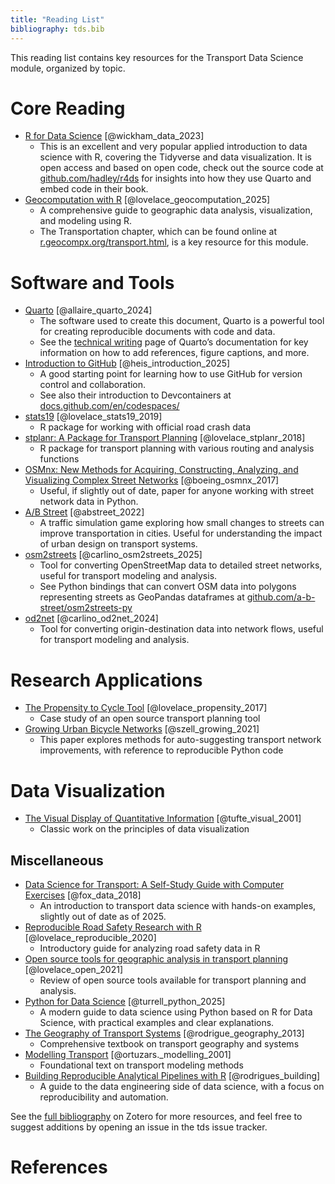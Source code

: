 ```yaml
---
title: "Reading List"
bibliography: tds.bib
---
```


This reading list contains key resources for the Transport Data Science module, organized by topic.

# Core Reading

- [R for Data Science](https://r4ds.had.co.nz/) [@wickham_data_2023]
  - This is an excellent and very popular applied introduction to data science with R, covering the Tidyverse and data visualization. It is open access and based on open code, check out the source code at [github.com/hadley/r4ds](https://github.com/hadley/r4ds) for insights into how they use Quarto and embed code in their book.
- [Geocomputation with R](https://r.geocompx.org/) [@lovelace_geocomputation_2025]
  - A comprehensive guide to geographic data analysis, visualization, and modeling using R.
  <!-- https://r.geocompx.org/transport.html -->
  - The Transportation chapter, which can be found online at [r.geocompx.org/transport.html](https://r.geocompx.org/transport.html), is a key resource for this module.

# Software and Tools

- [Quarto](https://quarto.org/) [@allaire_quarto_2024]
  - The software used to create this document, Quarto is a powerful tool for creating reproducible documents with code and data.
  - See the [technical writing](https://quarto.org/docs/visual-editor/technical.html) page of Quarto's documentation for key information on how to add references, figure captions, and more.
- [Introduction to GitHub](https://github.com/skills/introduction-to-github) [@heis_introduction_2025]
  - A good starting point for learning how to use GitHub for version control and collaboration.
  <!-- https://docs.github.com/en/codespaces/setting-up-your-project-for-codespaces/adding-a-dev-container-configuration/introduction-to-dev-containers -->
  - See also their introduction to Devcontainers at [docs.github.com/en/codespaces/](https://docs.github.com/en/codespaces/)
- [stats19](https://itsleeds.github.io/stats19/) [@lovelace_stats19_2019]
  - R package for working with official road crash data
- [stplanr: A Package for Transport Planning](https://doi.org/10.32614/RJ-2018-053) [@lovelace_stplanr_2018]
  - R package for transport planning with various routing and analysis functions
- [OSMnx: New Methods for Acquiring, Constructing, Analyzing, and Visualizing Complex Street Networks](https://doi.org/10/gbvjxq) [@boeing_osmnx_2017]
  - Useful, if slightly out of date, paper for anyone working with street network data in Python.
- [A/B Street](https://zenodo.org/record/6331922) [@abstreet_2022]
  - A traffic simulation game exploring how small changes to streets can improve transportation in cities. Useful for understanding the impact of urban design on transport systems.
- [osm2streets](https://github.com/a-b-street/osm2streets) [@carlino_osm2streets_2025]
  - Tool for converting OpenStreetMap data to detailed street networks, useful for transport modeling and analysis.
  - See Python bindings that can convert OSM data into polygons representing streets as GeoPandas dataframes at [github.com/a-b-street/osm2streets-py](https://github.com/a-b-street/osm2streets/tree/main/osm2streets-py)
- [od2net](https://github.com/Urban-Analytics-Technology-Platform/od2net) [@carlino_od2net_2024]
  - Tool for converting origin-destination data into network flows, useful for transport modeling and analysis.

# Research Applications

- [The Propensity to Cycle Tool](https://doi.org/10.5198/jtlu.2016.862) [@lovelace_propensity_2017]
  - Case study of an open source transport planning tool
- [Growing Urban Bicycle Networks](http://arxiv.org/abs/2107.02185) [@szell_growing_2021]
  - This paper explores methods for auto-suggesting transport network improvements, with reference to reproducible Python code

# Data Visualization

- [The Visual Display of Quantitative Information](https://www.edwardtufte.com/tufte/books_vdqi) [@tufte_visual_2001]
  - Classic work on the principles of data visualization

## Miscellaneous

- [Data Science for Transport: A Self-Study Guide with Computer Exercises](https://doi.org/10.1007/978-3-319-72953-4) [@fox_data_2018]
  - An introduction to transport data science with hands-on examples, slightly out of date as of 2025.
- [Reproducible Road Safety Research with R](https://itsleeds.github.io/rrsrr/) [@lovelace_reproducible_2020]
  - Introductory guide for analyzing road safety data in R
- [Open source tools for geographic analysis in transport planning](https://doi.org/10/ghtnrp) [@lovelace_open_2021]
  - Review of open source tools available for transport planning and analysis.
- [Python for Data Science](https://aeturrell.github.io/python4DS/) [@turrell_python_2025]
  - A modern guide to data science using Python based on R for Data Science, with practical examples and clear explanations.
- [The Geography of Transport Systems](https://transportgeography.org/) [@rodrigue_geography_2013]
  - Comprehensive textbook on transport geography and systems
- [Modelling Transport](https://www.wiley.com/en-us/Modelling+Transport%2C+4th+Edition-p-9781118941485) [@ortuzars._modelling_2001]
  - Foundational text on transport modeling methods
- [Building Reproducible Analytical Pipelines with R](https://raps-with-r.dev/) [@rodrigues_building]
  - A guide to the data engineering side of data science, with a focus on reproducibility and automation.

See the [full bibliography](https://www.zotero.org/groups/418217/energy-and-transport/collections/R38L2EXB) on Zotero for more resources, and feel free to suggest additions by opening an issue in the tds issue tracker.

# References
